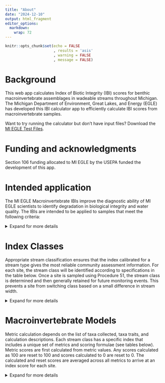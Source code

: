 ```yaml
---
title: "About"
date: "2024-12-10"
output: html_fragment
editor_options: 
  markdown: 
    wrap: 72
---
```


```r
knitr::opts_chunk$set(echo = FALSE
                      , results = 'asis'
                      , warning = FALSE
                      , message = FALSE)
```

# Background

This web app calculates Index of Biotic Integrity (IBI) scores for
benthic macroinvertebrate assemblages in wadeable streams throughout
Michigan. The Michigan Department of Environment, Great Lakes, and
Energy (EGLE) has developed this IBI calculator app to efficiently
calculate IBI scores from macroinvertebrate samples.

Want to try running the calculator but don't have input files? Download
the
<a href="https://github.com/Blocktt/ShinyAppDocuments/tree/main/MIEGLEtools/Example_Files/" target="_blank">MI
EGLE Test Files</a>.

# Funding and acknowledgments

Section 106 funding allocated to MI EGLE by the USEPA funded the
development of this app.

# Intended application

The MI EGLE Macroinvertebrate IBIs improve the diagnostic ability of MI
EGLE scientists to identify degradation in biological integrity and
water quality. The IBIs are intended to be applied to samples that meet
the following criteria:

<details>
  <summary class="custom-summary">Expand for more details</summary>

-   **Geographic area**: Wadeable streams in Michigan.

-   **Collection gear and method**: Triangular dip net with 1mm mesh or
    hand pick.

-   **Collection habitat**: All available habitats (both high and
    low-velocity areas) with consideration given to proportional
    occurrence. Preference is given to gravel, cobble and boulder
    substrates.

-   **Index period**: June - September.

-   **Sampling effort**: Approximately 20 minutes of total sampling
    time.

-   **Taxonomic resolution**: Macroinvertebrates identified to family or
    higher.

-   **Subsampling**: A composite sample is subsampled in the field to
    obtain 300 +/- 60 organisms for identification and enumeration.
    
</details>

# Index Classes

Appropriate stream classification ensures that the index calibrated for
a stream type gives the most reliable community assessment information.
For each site, the stream class will be identified according to
specifications in the table below. Once a site is sampled using
Procedure 51, the stream class is determined and then generally retained
for future monitoring events. This prevents a site from switching class
based on a small difference in stream width.

<details>
<summary class="custom-summary">Expand for more details</summary>

The north region includes:

-   Northern Lakes and Forests

-   North Central Hardwood Forests

The south region includes:

-   Huron/Erie Lake Plains

-   Eastern Corn Belt Plains

-   Southern Michigan/Northern Indiana Drift Plains

<center>![](images/About_SiteClasses_Fig1.png){width="65%"}</center>

</details>

# Macroinvertebrate Models

Metric calculation depends on the list of taxa collected, taxa traits,
and calculation descriptions. Each stream class has a specific index
that includes a unique set of metrics and scoring formulae (see tables
below). Metric scores are first calculated from metric values. Any
scores calculated as 100 are reset to 100 and scores calculated to 0
are reset to 0. The calculated and reset scores are averaged across all
metrics to arrive at an index score for each site.

<details>
  <summary class="custom-summary">Expand for more details</summary>

## Very Narrow Index Class

<details>
  <summary class="custom-summary">Expand for more details</summary>

```r
# Packages
library(readxl)
library(knitr)
library(dplyr)
library(kableExtra)

# Data
fn_data <- "OutputFileSubtabs.xlsx"
path_data <- file.path("files", fn_data)
df_data <- read_excel(path_data, sheet = "FileBuild_About")
df_data_trim <- df_data %>% 
  filter(`Index Class` == "VeryNarrow") %>% 
  select(-c(`Index Class`))

# Display
options(knitr.kable.NA = '')
df_data_trim %>%
  kable() %>%
  kable_styling(full_width = F, position = "center") %>%
  row_spec(0, extra_css = "border-top: 2px solid black; border-bottom: 1px solid black;") %>%
  row_spec(1:(nrow(df_data_trim) - 1), extra_css = "border-bottom: 1px solid black;") %>%
  row_spec(nrow(df_data_trim), extra_css = "border-bottom: 2px solid black;")
```

</details>

## Narrow Index Class

<details>
  <summary class="custom-summary">Expand for more details</summary>

```r
# Packages
library(readxl)
library(knitr)
library(dplyr)
library(kableExtra)

# Data
fn_data <- "OutputFileSubtabs.xlsx"
path_data <- file.path("files", fn_data)
df_data <- read_excel(path_data, sheet = "FileBuild_About")
df_data_trim <- df_data %>% 
  filter(`Index Class` == "Narrow") %>% 
  select(-c(`Index Class`))

# Display
options(knitr.kable.NA = '')
df_data_trim %>%
  kable() %>%
  kable_styling(full_width = F, position = "center") %>%
  row_spec(0, extra_css = "border-top: 2px solid black; border-bottom: 1px solid black;") %>%
  row_spec(1:(nrow(df_data_trim) - 1), extra_css = "border-bottom: 1px solid black;") %>%
  row_spec(nrow(df_data_trim), extra_css = "border-bottom: 2px solid black;")
```

</details>

## Mid-Size Dry Index Class

<details>
  <summary class="custom-summary">Expand for more details</summary>

```r
# Packages
library(readxl)
library(knitr)
library(dplyr)
library(kableExtra)

# Data
fn_data <- "OutputFileSubtabs.xlsx"
path_data <- file.path("files", fn_data)
df_data <- read_excel(path_data, sheet = "FileBuild_About")
df_data_trim <- df_data %>% 
  filter(`Index Class` == "MidSizeDry") %>% 
  select(-c(`Index Class`))

# Display
options(knitr.kable.NA = '')
df_data_trim %>%
  kable() %>%
  kable_styling(full_width = F, position = "center") %>%
  row_spec(0, extra_css = "border-top: 2px solid black; border-bottom: 1px solid black;") %>%
  row_spec(1:(nrow(df_data_trim) - 1), extra_css = "border-bottom: 1px solid black;") %>%
  row_spec(nrow(df_data_trim), extra_css = "border-bottom: 2px solid black;")
```

</details>

## Wet/Wide Index Class

<details>
  <summary class="custom-summary">Expand for more details</summary>

```r
# Packages
library(readxl)
library(knitr)
library(dplyr)
library(kableExtra)

# Data
fn_data <- "OutputFileSubtabs.xlsx"
path_data <- file.path("files", fn_data)
df_data <- read_excel(path_data, sheet = "FileBuild_About")
df_data_trim <- df_data %>% 
  filter(`Index Class` == "WetWide") %>% 
  select(-c(`Index Class`))

# Display
options(knitr.kable.NA = '')
df_data_trim %>%
  kable() %>%
  kable_styling(full_width = F, position = "center") %>%
  row_spec(0, extra_css = "border-top: 2px solid black; border-bottom: 1px solid black;") %>%
  row_spec(1:(nrow(df_data_trim) - 1), extra_css = "border-bottom: 1px solid black;") %>%
  row_spec(nrow(df_data_trim), extra_css = "border-bottom: 2px solid black;")
```

</details>

## West Flat Index Class
<details>
  <summary class="custom-summary">Expand for more details</summary>

```r
# Packages
library(readxl)
library(knitr)
library(dplyr)
library(kableExtra)

# Data
fn_data <- "OutputFileSubtabs.xlsx"
path_data <- file.path("files", fn_data)
df_data <- read_excel(path_data, sheet = "FileBuild_About")
df_data_trim <- df_data %>% 
  filter(`Index Class` == "WestFlat") %>% 
  select(-c(`Index Class`))

# Display
options(knitr.kable.NA = '')
df_data_trim %>%
  kable() %>%
  kable_styling(full_width = F, position = "center") %>%
  row_spec(0, extra_css = "border-top: 2px solid black; border-bottom: 1px solid black;") %>%
  row_spec(1:(nrow(df_data_trim) - 1), extra_css = "border-bottom: 1px solid black;") %>%
  row_spec(nrow(df_data_trim), extra_css = "border-bottom: 2px solid black;")
```

</details>

## West Steep Index Class

<details>
  <summary class="custom-summary">Expand for more details</summary>

```r
# Packages
library(readxl)
library(knitr)
library(dplyr)
library(kableExtra)

# Data
fn_data <- "OutputFileSubtabs.xlsx"
path_data <- file.path("files", fn_data)
df_data <- read_excel(path_data, sheet = "FileBuild_About")
df_data_trim <- df_data %>% 
  filter(`Index Class` == "WestSteep") %>% 
  select(-c(`Index Class`))

# Display
options(knitr.kable.NA = '')
df_data_trim %>%
  kable() %>%
  kable_styling(full_width = F, position = "center") %>%
  row_spec(0, extra_css = "border-top: 2px solid black; border-bottom: 1px solid black;") %>%
  row_spec(1:(nrow(df_data_trim) - 1), extra_css = "border-bottom: 1px solid black;") %>%
  row_spec(nrow(df_data_trim), extra_css = "border-bottom: 2px solid black;")
```

</details>

## East Index Class

<details>
  <summary class="custom-summary">Expand for more details</summary>
  
```r
# Packages
library(readxl)
library(knitr)
library(dplyr)
library(kableExtra)

# Data
fn_data <- "OutputFileSubtabs.xlsx"
path_data <- file.path("files", fn_data)
df_data <- read_excel(path_data, sheet = "FileBuild_About")
df_data_trim <- df_data %>% 
  filter(`Index Class` == "East") %>% 
  select(-c(`Index Class`))

# Display
options(knitr.kable.NA = '')
df_data_trim %>%
  kable() %>%
  kable_styling(full_width = F, position = "center") %>%
  row_spec(0, extra_css = "border-top: 2px solid black; border-bottom: 1px solid black;") %>%
  row_spec(1:(nrow(df_data_trim) - 1), extra_css = "border-bottom: 1px solid black;") %>%
  row_spec(nrow(df_data_trim), extra_css = "border-bottom: 2px solid black;")
```

</details>


# Interpretation

Previous versions of Procedure 51 scoring and thresholds were developed
to classify macroinvertebrate communities into either “excellent,”
“acceptable,” or “poor” categories. This update to the Procedure 51 MMI,
including new stream classes and taking an updated reference site
approach to anchoring community expectations, enables development of
protective thresholds that can be used to identify departure from
expected conditions. This updated Procedure 51 MMI scoring system
determines if a macroinvertebrate community “meets expectations” or does
“not meet expectations.” “Not meeting expectations” is an indicator that
water quality, stream habitat, or other conditions are impacting the
biological community.

<details>
  <summary class="custom-summary">Expand for more details</summary>

With the goal of using macroinvertebrate communities as an indication of
stream function and the influence of human impacts, the Procedure 51 MMI
uses a minimally-impacted reference site approach to set
macroinvertebrate community expectations for each stream class. Within
Michigan, two centuries of extensive land use change and resource
extraction, along with local and global atmospheric impacts, results in
some level of environmental impact at all sites, even minimally-impacted
reference sites.

Based on this widespread human influence, a percentile of the reference
site scores was used to identify a Procedure 51 score that indicates
community deviation from reference condition. There is inherent
variability in reference condition and error associated with the process
of picking reference sites. Though efforts were made to select
meaningful variables while reducing redundancy, Michigan’s reference
sites were chosen using a subset of possible catchment- and
watershed-scale variables, leaving room for potentially unaccounted for
impacts, possibly resulting in sites with some unexpected anthropogenic
impacts. Eliminating the lower end of the reference site distribution
from the “meeting expectations” range reduces the risk of considering a
site to ‘meet expectations’ when it does not. However, the higher the
threshold is placed within the range of reference site scores, the more
likely a water body could be classified as ‘not meeting expectations’
when it may in fact be “meeting expectations.” Choosing a threshold was
a balance between these two types of risk.

To help inform threshold placement for each stream class, prior
knowledge of extreme conditions was used (i.e., sites rated poor and
excellent using previous versions of Procedure 51) with the intent of
continuing to consider sites that used to score excellent to ‘meet
expectations’ and that sites that historically scored poor would also
‘not meet expectations’ under the new scoring system. Using this
approach resulted in thresholds ranging from the 5th to 15th percentile
of reference. The table below presents Procedure 51 thresholds and
reference site percentile for each stream class.

```r
# Packages
library(readxl)
library(knitr)
library(kableExtra)

# Data
fn_data <- "OutputFileSubtabs.xlsx"
path_data <- file.path("files", fn_data)
df_data <- read_excel(path_data, sheet = "FileBuild_About2")

# Display
options(knitr.kable.NA = '')
df_data %>%
  kable() %>%
  kable_styling(full_width = F, position = "center") %>%
  row_spec(0, extra_css = "border-top: 2px solid black; border-bottom: 1px solid black;") %>%
  row_spec(1:(nrow(df_data) - 1), extra_css = "border-bottom: 1px solid black;") %>%
  row_spec(nrow(df_data), extra_css = "border-bottom: 2px solid black;")
```


</details>
